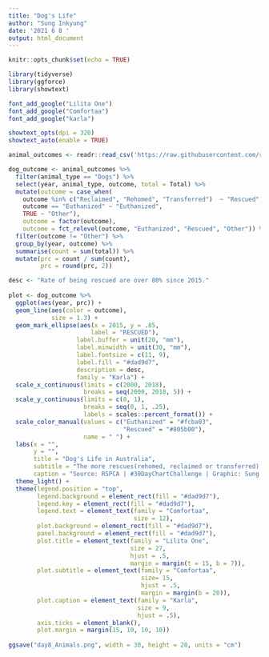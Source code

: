 ```yaml
---
title: "Dog's Life"
author: "Sung Inkyung"
date: '2021 6 8 '
output: html_document
---
```


```r
knitr::opts_chunk$set(echo = TRUE)
```

```r
library(tidyverse)
library(ggforce)
library(showtext)

font_add_google("Lilita One")
font_add_google("Comfortaa")
font_add_google("karla")

showtext_opts(dpi = 320)
showtext_auto(enable = TRUE)
```


```r
animal_outcomes <- readr::read_csv('https://raw.githubusercontent.com/rfordatascience/tidytuesday/master/data/2020/2020-07-21/animal_outcomes.csv')
```

```r
dog_outcome <- animal_outcomes %>% 
  filter(animal_type == "Dogs") %>% 
  select(year, animal_type, outcome, total = Total) %>% 
  mutate(outcome = case_when(
    outcome %in% c("Reclaimed", "Rehomed", "Transferred")  ~ "Rescued",
    outcome == "Euthanized" ~ "Euthanized",
    TRUE ~ "Other"),
    outcome = factor(outcome),
    outcome = fct_relevel(outcome, "Euthanized", "Rescued", "Other")) %>% 
  filter(outcome != "Other") %>% 
  group_by(year, outcome) %>% 
  summarise(count = sum(total)) %>% 
  mutate(prc = count / sum(count),
         prc = round(prc, 2))
```


```r
desc <- "Rate of being rescued are over 80% since 2015."
  
plot <- dog_outcome %>% 
  ggplot(aes(year, prc)) +
  geom_line(aes(color = outcome),
            size = 1.3) + 
  geom_mark_ellipse(aes(x = 2015, y = .85,
                       label = "RESCUED"),
                   label.buffer = unit(20, "mm"),
                   label.minwidth = unit(30, "mm"),
                   label.fontsize = c(11, 9),
                   label.fill = "#dad9d7",
                   description = desc,
                   family = "Karla") +
  scale_x_continuous(limits = c(2000, 2018),
                     breaks = seq(2000, 2018, 5)) +
  scale_y_continuous(limits = c(0, 1),
                     breaks = seq(0, 1, .25),
                     labels = scales::percent_format()) +
  scale_color_manual(values = c("Euthanized" = "#fcba03", 
                                "Rescued" = "#805b00"), 
                     name = " ") +
  labs(x = "",
       y = "",
       title = "Dog's Life in Australia",
       subtitle = "The more rescues(rehomed, reclaimed or transferred) the less euthanasia",
       caption = "Source: RSPCA | #30DayChartChallenge | Graphic: Sung Inkyung") +
  theme_light() +
  theme(legend.position = "top",
        legend.background = element_rect(fill = "#dad9d7"),
        legend.key = element_rect(fill = "#dad9d7"),
        legend.text = element_text(family = "Comfortaa",
                                   size = 12),
        plot.background = element_rect(fill = "#dad9d7"),
        panel.background = element_rect(fill = "#dad9d7"),
        plot.title = element_text(family = "Lilita One",
                                  size = 27, 
                                  hjust = .5, 
                                  margin = margin(t = 15, b = 7)),
        plot.subtitle = element_text(family = "Comfortaa",
                                     size= 15, 
                                     hjust = .5,
                                     margin = margin(b = 20)),
        plot.caption = element_text(family = "Karla",
                                    size = 9,
                                    hjust = .5),
        axis.ticks = element_blank(),
        plot.margin = margin(15, 10, 10, 10))
  
ggsave("day8_Animals.png", width = 30, height = 20, units = "cm")
```
